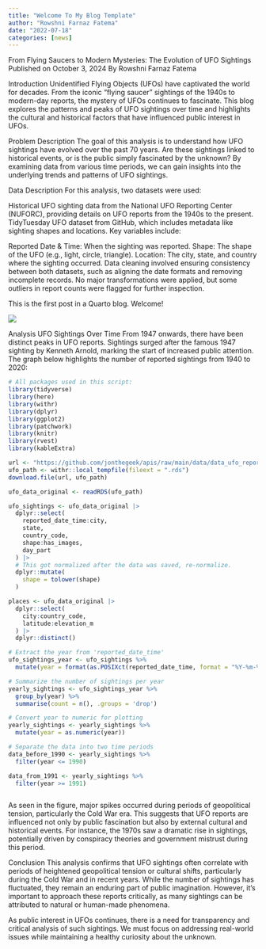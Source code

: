 ```yaml
---
title: "Welcome To My Blog Template"
author: "Rowshni Farnaz Fatema"
date: "2022-07-18"
categories: [news]
---
```



From Flying Saucers to Modern Mysteries: The Evolution of UFO Sightings
Published on October 3, 2024
By Rowshni Farnaz Fatema

Introduction
Unidentified Flying Objects (UFOs) have captivated the world for decades. From the iconic "flying saucer" sightings of the 1940s to modern-day reports, the mystery of UFOs continues to fascinate. This blog explores the patterns and peaks of UFO sightings over time and highlights the cultural and historical factors that have influenced public interest in UFOs.

Problem Description
The goal of this analysis is to understand how UFO sightings have evolved over the past 70 years. Are these sightings linked to historical events, or is the public simply fascinated by the unknown? By examining data from various time periods, we can gain insights into the underlying trends and patterns of UFO sightings.




Data Description
For this analysis, two datasets were used:

Historical UFO sighting data from the National UFO Reporting Center (NUFORC), providing details on UFO reports from the 1940s to the present.
TidyTuesday UFO dataset from GitHub, which includes metadata like sighting shapes and locations.
Key variables include:

Reported Date & Time: When the sighting was reported.
Shape: The shape of the UFO (e.g., light, circle, triangle).
Location: The city, state, and country where the sighting occurred.
Data cleaning involved ensuring consistency between both datasets, such as aligning the date formats and removing incomplete records. No major transformations were applied, but some outliers in report counts were flagged for further inspection.






This is the first post in a Quarto blog. Welcome!

![](ufo.jpg)

Analysis
UFO Sightings Over Time
From 1947 onwards, there have been distinct peaks in UFO reports. Sightings surged after the famous 1947 sighting by Kenneth Arnold, marking the start of increased public attention. The graph below highlights the number of reported sightings from 1940 to 2020:


```r
# All packages used in this script:
library(tidyverse)
library(here)
library(withr)
library(dplyr)
library(ggplot2)
library(patchwork)
library(knitr)
library(rvest)
library(kableExtra)

```



```r
url <- "https://github.com/jonthegeek/apis/raw/main/data/data_ufo_reports_with_day_part.rds"
ufo_path <- withr::local_tempfile(fileext = ".rds")
download.file(url, ufo_path)
```



```r
ufo_data_original <- readRDS(ufo_path)
```


```r
ufo_sightings <- ufo_data_original |> 
  dplyr::select(
    reported_date_time:city,
    state, 
    country_code,
    shape:has_images,
    day_part
  ) |> 
  # This got normalized after the data was saved, re-normalize.
  dplyr::mutate(
    shape = tolower(shape)
  )
```



```r
places <- ufo_data_original |>
  dplyr::select(
    city:country_code, 
    latitude:elevation_m
  ) |> 
  dplyr::distinct()
```



```r
# Extract the year from 'reported_date_time'
ufo_sightings_year <- ufo_sightings %>%
  mutate(year = format(as.POSIXct(reported_date_time, format = "%Y-%m-%d %H:%M:%S"), "%Y"))
```



```r
# Summarize the number of sightings per year
yearly_sightings <- ufo_sightings_year %>%
  group_by(year) %>%
  summarise(count = n(), .groups = 'drop')
```


```r
# Convert year to numeric for plotting
yearly_sightings <- yearly_sightings %>%
  mutate(year = as.numeric(year))
```


```r
# Separate the data into two time periods
data_before_1990 <- yearly_sightings %>%
  filter(year <= 1990)

data_from_1991 <- yearly_sightings %>%
  filter(year >= 1991)
```


```r

```










As seen in the figure, major spikes occurred during periods of geopolitical tension, particularly the Cold War era. This suggests that UFO reports are influenced not only by public fascination but also by external cultural and historical events. For instance, the 1970s saw a dramatic rise in sightings, potentially driven by conspiracy theories and government mistrust during this period.


Conclusion
This analysis confirms that UFO sightings often correlate with periods of heightened geopolitical tension or cultural shifts, particularly during the Cold War and in recent years. While the number of sightings has fluctuated, they remain an enduring part of public imagination. However, it’s important to approach these reports critically, as many sightings can be attributed to natural or human-made phenomena.

As public interest in UFOs continues, there is a need for transparency and critical analysis of such sightings. We must focus on addressing real-world issues while maintaining a healthy curiosity about the unknown.
